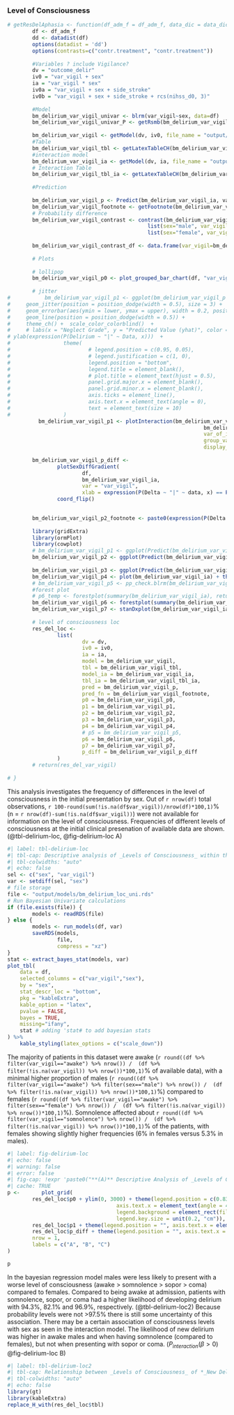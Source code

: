 ### Level of Consciousness

```r
# getResDelAphasia <- function(df_adm_f = df_adm_f, data_dic = data_dic){
        df <- df_adm_f
        dd <- datadist(df)
        options(datadist = 'dd')
        options(contrasts=c("contr.treatment", "contr.treatment"))
        
        #Variables ? include Vigilance?
        dv = "outcome_delir"
        iv0 = "var_vigil + sex"
        ia = "var_vigil * sex"
        iv0a = "var_vigil + sex + side_stroke"
        iv0b = "var_vigil + sex + side_stroke + rcs(nihss_d0, 3)"
        
        #Model
        bm_delirium_var_vigil_univar <- blrm(var_vigil~sex, data=df)
        bm_delirium_var_vigil_univar_P <- getRsmb(bm_delirium_var_vigil_univar) %>% pull(P) %>% transform_P_value()
       
        bm_delirium_var_vigil <- getModel(dv, iv0, file_name = "output/models/bm_delirium_var_vigil", data = df, force_overwrite = FALSE)
        #Table
        bm_delirium_var_vigil_tbl <- getLatexTableCH(bm_delirium_var_vigil, font_size=8)
        #interaction model
        bm_delirium_var_vigil_ia <- getModel(dv, ia, file_name = "output/models/bm_delirium_var_vigil_ia", data = df, force_overwrite = FALSE)
        # Interaction Table
        bm_delirium_var_vigil_tbl_ia <- getLatexTableCH(bm_delirium_var_vigil_ia, font_size=8, interactions_only = TRUE)
        
        #Prediction
        
        bm_delirium_var_vigil_p <- Predict(bm_delirium_var_vigil_ia, var_vigil,  sex, funint=FALSE, fun=plogis, conf.int = TRUE)
        bm_delirium_var_vigil_footnote <- getFootnote(bm_delirium_var_vigil_p)
        # Probability difference
        bm_delirium_var_vigil_contrast <- contrast(bm_delirium_var_vigil_ia, 
                                             list(sex="male", var_vigil=c(bm_delirium_var_vigil_p$var_vigil)),
                                             list(sex="female", var_vigil=c(bm_delirium_var_vigil_p$var_vigil)))
        
        bm_delirium_var_vigil_contrast_df <- data.frame(var_vigil=bm_delirium_var_vigil_contrast$var_vigil, probability=bm_delirium_var_vigil_contrast$PP)
        
        # Plots
        
        # lollipop
        bm_delirium_var_vigil_p0 <- plot_grouped_bar_chart(df, "var_vigil", "sex", chart_type = "lollipop") + coord_cartesian(expand=TRUE, ylim=c(0,2200))
        
        # jitter
#           bm_delirium_var_vigil_p1 <- ggplot(bm_delirium_var_vigil_p %>% as_tibble(), aes(x = var_vigil, y = yhat, color = sex, group = sex)) +
#     geom_jitter(position = position_dodge(width = 0.5), size = 3) +  
#     geom_errorbar(aes(ymin = lower, ymax = upper), width = 0.2, position = position_dodge(width = 0.5)) +  # Adding error bars with the same jitter
#     geom_line(position = position_dodge(width = 0.5)) + 
#     theme_ch() +  scale_color_colorblind()  +
#     # labs(x = "Neglect Grade", y = "Predicted Value (yhat)", color = "Sex") +  # Adding labels + coor_flip()
# ylab(expression(P(Delirium ~ "|" ~ Data, x)))  +
#                 theme(
#                         # legend.position = c(0.95, 0.05),
#                         # legend.justification = c(1, 0),
#                         legend.position = "bottom",
#                         legend.title = element_blank(),
#                         # plot.title = element_text(hjust = 0.5),
#                         panel.grid.major.x = element_blank(),
#                         panel.grid.minor.x = element_blank(),
#                         axis.ticks = element_line(),
#                         axis.text.x = element_text(angle = 0),
#                         text = element_text(size = 10)
#                 )
          bm_delirium_var_vigil_p1 <- plotInteraction(bm_delirium_var_vigil_ia,
                                                               bm_delirium_var_vigil_p,
                                                               var_of_interest = "var_vigil",
                                                               group_var = "sex",
                                                               display_annotations = TRUE, display_sign=FALSE)
        
        bm_delirium_var_vigil_p_diff <-
                plotSexDiffGradient(
                        df,
                        bm_delirium_var_vigil_ia,
                        var = "var_vigil",
                        xlab = expression(P(Delta ~ "|" ~ data, x) == P(theta[F]-theta[M]))) +
                coord_flip()
        

        bm_delirium_var_vigil_p2_footnote <- paste0(expression(P(Delta ~ "|" ~ data, x)), " is the posterior probability density of the contrast between females and males of developing a delirium at a given level of Vigilance x.")
        
        library(gridExtra)
        library(ormPlot)
        library(cowplot)
        # bm_delirium_var_vigil_p1 <- ggplot(Predict(bm_delirium_var_vigil_ia, var_vigil)) + theme_ch() + scale_color_viridis(discrete = TRUE, option = "D") + theme(plot.margin = unit(c(0.5,0,0,0.5), "cm"))
        bm_delirium_var_vigil_p2 <- ggplot(Predict(bm_delirium_var_vigil_ia, sex)) + theme_ch() + scale_color_viridis(discrete = TRUE, option = "D") + coord_cartesian(expand = TRUE, ylim = c(-4, 0)) + theme(plot.margin = unit(c(0.5,0,0,0.5), "cm"))
        
        bm_delirium_var_vigil_p3 <- ggplot(Predict(bm_delirium_var_vigil_ia, var_vigil, sex, conf.int = FALSE)) + theme_ch() + scale_color_viridis(discrete = TRUE, option = "D")+ theme(plot.margin = unit(c(0.5,0,0,0.5), "cm")) 
        bm_delirium_var_vigil_p4 <- plot(bm_delirium_var_vigil_ia) + theme_ch() + scale_color_viridis(discrete = TRUE, option = "D") + coord_cartesian(expand = TRUE, xlim = c(-3, 3)) + theme(plot.margin = unit(c(0.5,0,0,0.5), "cm"))
        # bm_delirium_var_vigil_p5 <- pp_check.blrm(bm_delirium_var_vigil_ia, type = "violin_grouped", group = "sex", df=df) + coord_cartesian(expand = TRUE) + theme(legend.position = "top", plot.margin = unit(c(0.5,0,0,1), "cm"))
        #forest plot
        # p6_temp <- forestplot(summary(bm_delirium_var_vigil_ia), return_ggplots = TRUE)
        bm_delirium_var_vigil_p6 <- forestplot(summary(bm_delirium_var_vigil), return_ggplots = TRUE)
        bm_delirium_var_vigil_p7 <- stanDxplot(bm_delirium_var_vigil_ia, which="sex=male") + theme_ch() + coord_cartesian(expand = TRUE, xlim=c(0,1400), ylim=c(-10,25)) + coord_flip() + theme(plot.margin = unit(c(0.5,0,0,0.5), "cm"))
        
        # level of consciousness loc
        res_del_loc <-
                list(
                        dv = dv,
                        iv0 = iv0,
                        ia = ia,
                        model = bm_delirium_var_vigil,
                        tbl = bm_delirium_var_vigil_tbl,
                        model_ia = bm_delirium_var_vigil_ia,
                        tbl_ia = bm_delirium_var_vigil_tbl_ia,
                        pred = bm_delirium_var_vigil_p,
                        pred_fn = bm_delirium_var_vigil_footnote,
                        p0 = bm_delirium_var_vigil_p0,
                        p1 = bm_delirium_var_vigil_p1,
                        p2 = bm_delirium_var_vigil_p2,
                        p3 = bm_delirium_var_vigil_p3,
                        p4 = bm_delirium_var_vigil_p4,
                        # p5 = bm_delirium_var_vigil_p5,
                        p6 = bm_delirium_var_vigil_p6,
                        p7 = bm_delirium_var_vigil_p7,
                        p_diff = bm_delirium_var_vigil_p_diff
                )
        # return(res_del_var_vigil)
        
# }
```

This analysis investigates the frequency of differences in the level of consciousness in the initial presentation by sex. Out of `r nrow(df)` total observations, `r 100-round(sum(!is.na(df$var_vigil))/nrow(df)*100,1)`% (n = `r nrow(df)-sum(!is.na(df$var_vigil))`) were not available for information on the level of consciousness. Frequencies of different levels of consciousness at the initial clinical presenation of available data are shown. (@tbl-delirium-loc, @fig-delirium-loc A)

```r
#| label: tbl-delirium-loc
#| tbl-cap: Descriptive analysis of _Levels of Consciousness_ within the whole cohort and the subgroups of biological sex
#| tbl-colwidths: "auto"
#| echo: false
sel <- c("sex", "var_vigil")
var <- setdiff(sel, "sex")
# file storage
file <- "output/models/bm_delirium_loc_uni.rds"
# Run Bayesian Univariate calculations
if (file.exists(file)) {
        models <- readRDS(file)
} else {
        models <- run_models(df, var)
        saveRDS(models,
                file,
                compress = "xz")
}
stat <- extract_bayes_stat(models, var)
plot_tbl(
    data = df,
    selected_columns = c("var_vigil","sex"),
    by = "sex",
    stat_descr_loc = "bottom",
    pkg = "kableExtra",
    kable_option = "latex",
    pvalue = FALSE,
    bayes = TRUE,
    missing="ifany",
    stat # adding 'stat# to add bayesian stats
) %>% 
    kable_styling(latex_options = c("scale_down"))  

```

The majority of patients in this dataset were awake (`r round((df %>% filter(var_vigil=="awake") %>% nrow()) /  (df %>% filter(!is.na(var_vigil)) %>% nrow())*100,1)`% of available data), with a minimal higher proportion of males (`r round((df %>% filter(var_vigil=="awake") %>% filter(sex=="male") %>% nrow()) /  (df %>% filter(!is.na(var_vigil)) %>% nrow())*100,1)`%) compared to females (`r round((df %>% filter(var_vigil=="awake") %>% filter(sex=="female") %>% nrow()) /  (df %>% filter(!is.na(var_vigil)) %>% nrow())*100,1)`%). Somnolence affected about `r round((df %>% filter(var_vigil=="somnolence") %>% nrow()) /  (df %>% filter(!is.na(var_vigil)) %>% nrow())*100,1)`% of the patients, with females showing slightly higher frequencies (6% in females versus 5.3% in males).

```r
#| label: fig-delirium-loc
#| echo: false
#| warning: false
#| error: false
#| fig-cap: !expr 'paste0("**(A)** Descriptive Analysis of _Levels of Consciousness (awake, somnolence, sopor, coma)_ stratified by biological sex. **(B)** Probability of Occurrence of a New Delirium given the different levels of consciousness comparing females and males, **(C)** Differences in posterior probability of females - males in each level of consciousness")'
#| cache: TRUE
p <-       plot_grid(
        res_del_loc$p0 + ylim(0, 3000) + theme(legend.position = c(0.83,0.95), 
                                   axis.text.x = element_text(angle = 45, hjust = 1),
                                   legend.background = element_rect(fill = NA),
                                   legend.key.size = unit(0.2, "cm")),
        res_del_loc$p1 + theme(legend.position = "", axis.text.x = element_text(angle = 45, hjust = 1)),
        res_del_loc$p_diff + theme(legend.position = "", axis.text.x = element_text(angle = 45, hjust = 1)),
        nrow = 1,
        labels = c("A", "B", "C")
)

p
```

In the bayesian regression model males were less likely to present with a worse level of consciousness (awake \> somnolence \> sopor \> coma) compared to females. Compared to being awake at admission, patients with somnolence, sopor, or coma had a higher likelihood of developing delirium with 94.3%, 82.1% and 96.9%, respectively. (@tbl-delirium-loc2) Because probability levels were not \>97.5% there is still some uncertainty of this association. There may be a certain association of consciousness levels with sex as seen in the interaction model. The likelihood of new delirium was higher in awake males and when having somnolence (compared to females), but not when presenting with sopor or coma. ($P_{interaction} (\beta>0)$ @fig-delirium-loc B)

```r
#| label: tbl-delirium-loc2
#| tbl-cap: Relationship between _Levels of Consciousness_ of *_New Delirium_*
#| tbl-colwidths: "auto"
#| echo: false
library(gt)
library(kableExtra)
replace_H_with(res_del_loc$tbl)
```
